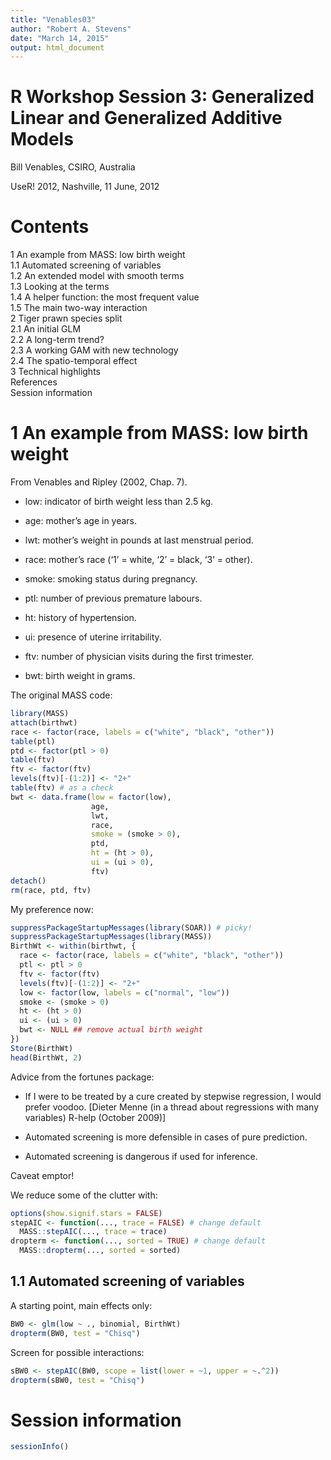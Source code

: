 ```yaml
---
title: "Venables03"
author: "Robert A. Stevens"
date: "March 14, 2015"
output: html_document
---
```


# R Workshop Session 3:  Generalized Linear and Generalized Additive Models

Bill Venables, CSIRO, Australia

UseR! 2012, Nashville, 11 June, 2012

# Contents

1 An example from MASS: low birth weight  
1.1 Automated screening of variables  
1.2 An extended model with smooth terms  
1.3 Looking at the terms  
1.4 A helper function: the most frequent value  
1.5 The main two-way interaction  
2 Tiger prawn species split  
2.1 An initial GLM  
2.2 A long-term trend?  
2.3 A working GAM with new technology  
2.4 The spatio-temporal effect  
3 Technical highlights  
References  
Session information

# 1 An example from MASS: low birth weight

From Venables and Ripley (2002, Chap. 7).

- low:  indicator of birth weight less than 2.5 kg.

- age:  mother's age in years.

- lwt:  mother's weight in pounds at last menstrual period.

- race:  mother's race ('1' = white, '2' = black, '3' = other).

- smoke:  smoking status during pregnancy.

- ptl:  number of previous premature labours.

- ht:  history of hypertension.

- ui:  presence of uterine irritability.

- ftv:  number of physician visits during the first trimester.

- bwt:  birth weight in grams.

The original MASS code:

```r
library(MASS)
attach(birthwt)
race <- factor(race, labels = c("white", "black", "other"))
table(ptl)
ptd <- factor(ptl > 0)
table(ftv)
ftv <- factor(ftv)
levels(ftv)[-(1:2)] <- "2+"
table(ftv) # as a check
bwt <- data.frame(low = factor(low), 
                  age, 
                  lwt, 
                  race,
                  smoke = (smoke > 0), 
                  ptd, 
                  ht = (ht > 0), 
                  ui = (ui > 0), 
                  ftv)
detach() 
rm(race, ptd, ftv)
```

My preference now:

```r
suppressPackageStartupMessages(library(SOAR)) # picky!
suppressPackageStartupMessages(library(MASS))
BirthWt <- within(birthwt, {
  race <- factor(race, labels = c("white", "black", "other"))
  ptl <- ptl > 0
  ftv <- factor(ftv)
  levels(ftv)[-(1:2)] <- "2+"
  low <- factor(low, labels = c("normal", "low"))
  smoke <- (smoke > 0)
  ht <- (ht > 0)
  ui <- (ui > 0)
  bwt <- NULL ## remove actual birth weight
})
Store(BirthWt)
head(BirthWt, 2)
```

Advice from the fortunes package:

- If I were to be treated by a cure created by stepwise regression, I would prefer voodoo. [Dieter Menne (in a thread about regressions with many variables) R-help (October 2009)]

- Automated screening is more defensible in cases of pure prediction.

- Automated screening is dangerous if used for inference.

Caveat emptor!

We reduce some of the clutter with:

```r
options(show.signif.stars = FALSE)
stepAIC <- function(..., trace = FALSE) # change default
  MASS::stepAIC(..., trace = trace)
dropterm <- function(..., sorted = TRUE) # change default
  MASS::dropterm(..., sorted = sorted)
```

## 1.1 Automated screening of variables

A starting point, main effects only:

```r
BW0 <- glm(low ~ ., binomial, BirthWt)
dropterm(BW0, test = "Chisq")
```

Screen for possible interactions:

```r
sBW0 <- stepAIC(BW0, scope = list(lower = ~1, upper = ~.^2))
dropterm(sBW0, test = "Chisq")
```

# Session information

```r
sessionInfo()
```
